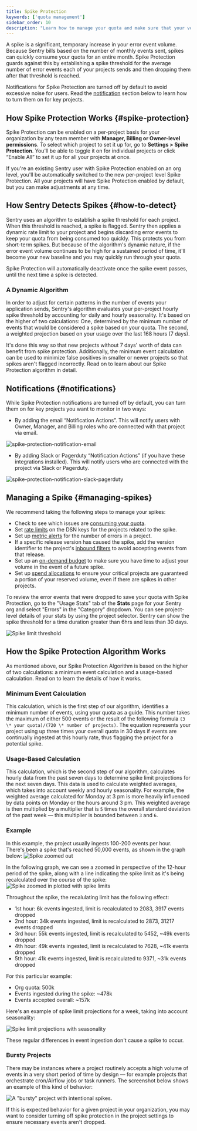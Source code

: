 ```yaml
---
title: Spike Protection
keywords: ['quota management']
sidebar_order: 10
description: "Learn how to manage your quota and make sure that your volume isn't consumed all at once with Spike Protection."
---
```


A spike is a significant, temporary increase in your error event volume. Because Sentry bills based on the number of monthly events sent, spikes can quickly consume your quota for an entire month. Spike Protection guards against this by establishing a spike threshold for the average number of error events each of your projects sends and then dropping them after that threshold is reached.

<Note>
Notifications for Spike Protection are turned off by default to avoid excessive noise for users. Read the <a class href=“/product/accounts/quotas/spike-protection/#notifications”>notification</a> section below to learn how to turn them on for key projects.
</Note>

## How Spike Protection Works {#spike-protection}

Spike Protection can be enabled on a per-project basis for your organization by any team member with **Manager, Billing or Owner-level permissions**. To select which project to set it up for, go to **Settings > Spike Protection**. You'll be able to toggle it on for individual projects or click “Enable All” to set it up for all your projects at once.

<Note>

If you're an existing Sentry user with Spike Protection enabled on an org level, you'll be automatically switched to the new per-project level Spike Protection. All your projects will have Spike Protection enabled by default, but you can make adjustments at any time.

</Note>

## How Sentry Detects Spikes {#how-to-detect}

Sentry uses an algorithm to establish a spike threshold for each project. When this threshold is reached, a spike is flagged. Sentry then applies a dynamic rate limit to your project and begins discarding error events to keep your quota from being consumed too quickly. This protects you from short-term spikes. But because of the algorithm's dynamic nature, if the error event volume continues to be high for a sustained period of time, it'll become your new baseline and you may quickly run through your quota.

Spike Protection will automatically deactivate once the spike event passes, until the next time a spike is detected.

### A Dynamic Algorithm

In order to adjust for certain patterns in the number of events your application sends, Sentry's algorithm evaluates your per-project hourly spike threshold by accounting for daily and hourly seasonality. It's based on the higher of two calculations: One, determined by the minimum number of events that would be considered a spike based on your quota. The second, a weighted projection based on your usage over the last 168 hours (7 days).

It's done this way so that new projects without 7 days' worth of data can benefit from spike protection. Additionally, the minimum event calculation can be used to minimize false positives in smaller or newer projects so that spikes aren't flagged incorrectly. Read on to learn about our Spike Protection algorithm in detail.

## Notifications {#notifications}

While Spike Protection notifications are turned off by default, you can turn them on for key projects you want to monitor in two ways:

- By adding the email “Notification Actions”. This will notify users with Owner, Manager, and Billing roles who are connected with that project via email.

![spike-protection-notification-email](https://user-images.githubusercontent.com/26800704/233509719-cacf233a-5618-43f8-9fd4-068f5c5217b3.png)

- By adding Slack or Pagerduty “Notification Actions” (if you have these integrations installed). This will notify users who are connected with the project via Slack or Pagerduty.

![spike-protection-notification-slack-pagerduty](https://user-images.githubusercontent.com/26800704/233509795-23825efb-a448-47e3-9b6c-f0d6aec0ecaa.png)

## Managing a Spike {#managing-spikes}


We recommend taking the following steps to manage your spikes:

- Check to see which issues are [consuming your quota](https://sentry.sentry.io/stats/).
- Set [rate limits](/product/accounts/quotas/manage-event-stream-guide/#6-rate-limiting) on the DSN keys for the projects related to the spike.
- Set up [metric alerts](/product/alerts/alert-types/#metric-alerts) for the number of errors in a project.
- If a specific release version has caused the spike, add the version identifier to the project's [inbound filters](/product/accounts/quotas/manage-event-stream-guide/#3-inbound-data-filters) to avoid accepting events from that release.
- Set up an [on-demand budget](/product/accounts/quotas/manage-event-stream-guide/#on-demand-budget) to make sure you have time to adjust your volume in the event of a future spike.
- Set up [spend allocations](/product/accounts/quotas/#spend-allocation) to ensure your critical projects are guaranteed a portion of your reserved volume, even if there are spikes in other projects.

To review the error events that were dropped to save your quota with Spike Protection, go to the "Usage Stats" tab of the **Stats** page for your Sentry org and select "Errors" in the "Category" dropdown. You can see project-level details of your stats by using the project selector. Sentry can show the spike threshold for a time duration greater than 6hrs and less than 30 days.

![Spike limit threshold](spike-limit-threshold.png)


## How the Spike Protection Algorithm Works

As mentioned above, our Spike Protection Algorithm is based on the higher of two calculations: a minimum event calculation and a usage-based calculation. Read on to learn the details of how it works.

### Minimum Event Calculation

This calculation, which is the first step of our algorithm, identifies a minimum number of events, using your quota as a guide. This number takes the maximum of either 500 events or the result of the following formula `(3 \* your quota)/(720 \* number of projects)`. The equation represents your project using up three times your overall quota in 30 days if events are continually ingested at this hourly rate, thus flagging the project for a potential spike.

### Usage-Based Calculation

This calculation, which is the second step of our algorithm, calculates hourly data from the past seven days to determine spike limit projections for the next seven days. This data is used to calculate weighted averages, which takes into account weekly and hourly seasonality. For example, the weighted average calculated for Monday at 3 pm is more heavily influenced by data points on Monday or the hours around 3 pm. This weighted average is then multiplied by a multiplier that is `5` times the overall standard deviation of the past week — this multiplier is bounded between `3` and `6`.

### Example

In this example, the project usually ingests 100-200 events per hour. There's been a spike that's reached 50,000 events, as shown in the graph below:
![Spike zoomed out](spike-protection-zoomed-out.png)

In the following graph, we can see a zoomed in perspective of the 12-hour period of the spike, along with a line indicating the spike limit as it's being recalculated over the course of the spike:
![Spike zoomed in plotted with spike limits](spike-protection-zoomed-in.png)

Throughout the spike, the recalulating limit has the following effect:

- 1st hour: 6k events ingested, limit is recalculated to 2083, 3917 events dropped
- 2nd hour: 34k events ingested, limit is recalculated to 2873, 31217 events dropped
- 3rd hour: 55k events ingested, limit is recalculated to 5452, ~49k events dropped
- 4th hour: 49k events ingested, limit is recalculated to 7628, ~41k events dropped
- 5th hour: 41k events ingested, limit is recalculated to 9371, ~31k events dropped

For this particular example:

- Org quota: 500k
- Events ingested during the spike: ~478k
- Events accepted overall: ~157k

Here's an example of spike limit projections for a week, taking into account seasonality:

![Spike limit projections with seasonality](spike-protection-steady-state.png)

These regular differences in event ingestion don't cause a spike to occur.

### Bursty Projects

There may be instances where a project routinely accepts a high volume of events in a very short period of time by design — for example projects that orchestrate cron/Airflow jobs or task runners. The screenshot below shows an example of this kind of behavior:

![A "bursty" project with intentional spikes.](bursty_projects.png)

If this is expected behavior for a given project in your organization, you may want to consider turning off spike protection in the project settings to ensure necessary events aren't dropped.
